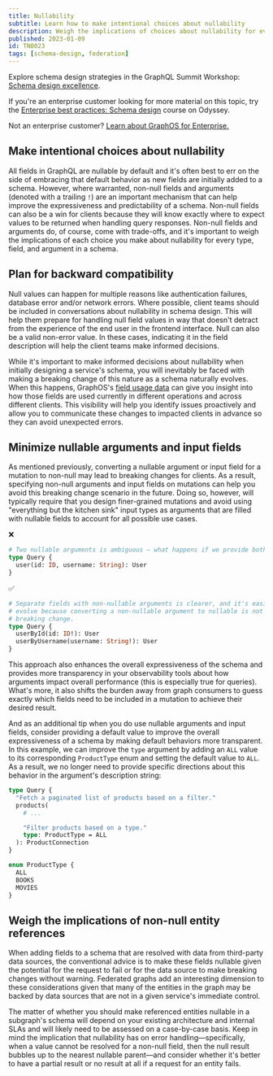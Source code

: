 ```yaml
---
title: Nullability
subtitle: Learn how to make intentional choices about nullability
description: Weigh the implications of choices about nullability for every GraphQL type, field, and argument in a schema.
published: 2023-01-09
id: TN0023
tags: [schema-design, federation]
---
```


<SummitCallout topic="schema design">

Explore schema design strategies in the GraphQL Summit Workshop: [Schema design excellence](https://reg.summit.graphql.com/flow/apollo/summit24/AttendeePortal/page/catalog/session/1712947470535001L9a9).

</SummitCallout>

<Tip>

If you're an enterprise customer looking for more material on this topic, try the [Enterprise best practices: Schema design](https://www.apollographql.com/tutorials/schema-design-best-practices) course on Odyssey.

Not an enterprise customer? [Learn about GraphOS for Enterprise.](/graphos/enterprise)

</Tip>

## Make intentional choices about nullability

All fields in GraphQL are nullable by default and it's often best to err on the side of embracing that default behavior as new fields are initially added to a schema. However, where warranted, non-null fields and arguments (denoted with a trailing `!`) are an important mechanism that can help improve the expressiveness and predictability of a schema. Non-null fields can also be a win for clients because they will know exactly where to expect values to be returned when handling query responses. Non-null fields and arguments do, of course, come with trade-offs, and it's important to weigh the implications of each choice you make about nullability for every type, field, and argument in a schema.

## Plan for backward compatibility

Null values can happen for multiple reasons like authentication failures, database error and/or network errors. Where possible, client teams should be included in conversations about nullability in schema design. This will help them prepare for handling null field values in way that doesn't detract from the experience of the end user in the frontend interface. Null can also be a valid non-error value. In these cases, indicating it in the field description will help the client teams make informed decisions.

While it's important to make informed decisions about nullability when initially designing a service's schema, you will inevitably be faced with making a breaking change of this nature as a schema naturally evolves. When this happens, GraphOS's [field usage data](/graphos/metrics/field-usage) can give you insight into how those fields are used currently in different operations and across different clients. This visibility will help you identify issues proactively and allow you to communicate these changes to impacted clients in advance so they can avoid unexpected errors.

## Minimize nullable arguments and input fields

As mentioned previously, converting a nullable argument or input field for a mutation to non-null may lead to breaking changes for clients. As a result, specifying non-null arguments and input fields on mutations can help you avoid this breaking change scenario in the future. Doing so, however, will typically require that you design finer-grained mutations and avoid using "everything but the kitchen sink" input types as arguments that are filled with nullable fields to account for all possible use cases.

❌

```graphql
# Two nullable arguments is ambiguous — what happens if we provide both? None?
type Query {
  user(id: ID, username: String): User
}
```

✅

```graphql
# Separate fields with non-nullable arguments is clearer, and it's easier to
# evolve because converting a non-nullable argument to nullable is not a
# breaking change.
type Query {
  userById(id: ID!): User
  userByUsername(username: String!): User
}
```

This approach also enhances the overall expressiveness of the schema and provides more transparency in your observability tools about how arguments impact overall performance (this is especially true for queries). What's more, it also shifts the burden away from graph consumers to guess exactly which fields need to be included in a mutation to achieve their desired result.

And as an additional tip when you do use nullable arguments and input fields, consider providing a default value to improve the overall expressiveness of a schema by making default behaviors more transparent. In this example, we can improve the `type` argument by adding an `ALL` value to its corresponding `ProductType` enum and setting the default value to `ALL`. As a result, we no longer need to provide specific directions about this behavior in the argument's description string:

```graphql
type Query {
  "Fetch a paginated list of products based on a filter."
  products(
    # ...

    "Filter products based on a type."
    type: ProductType = ALL
  ): ProductConnection
}

enum ProductType {
  ALL
  BOOKS
  MOVIES
}
```

## Weigh the implications of non-null entity references

When adding fields to a schema that are resolved with data from third-party data sources, the conventional advice is to make these fields nullable given the potential for the request to fail or for the data source to make breaking changes without warning. Federated graphs add an interesting dimension to these considerations given that many of the entities in the graph may be backed by data sources that are not in a given service's immediate control.

The matter of whether you should make referenced entities nullable in a subgraph's schema will depend on your existing architecture and internal SLAs and will likely need to be assessed on a case-by-case basis. Keep in mind the implication that nullability has on error handling—specifically, when a value cannot be resolved for a non-null field, then the null result bubbles up to the nearest nullable parent—and consider whether it's better to have a partial result or no result at all if a request for an entity fails.
